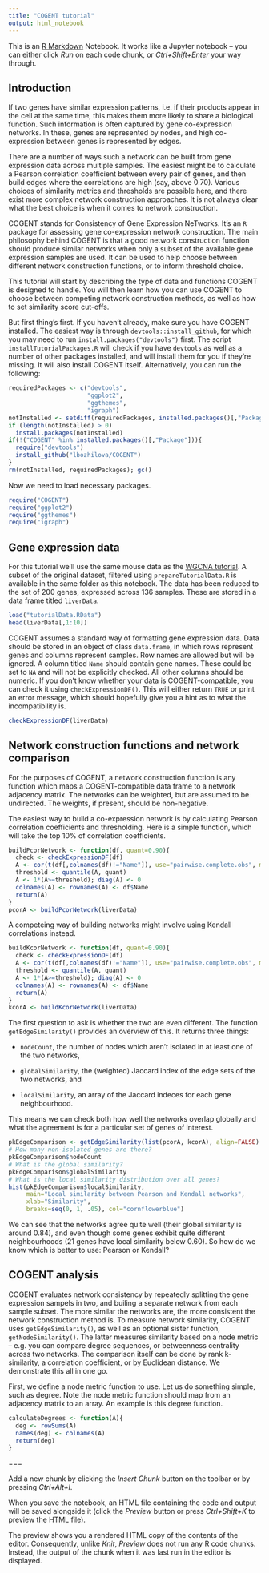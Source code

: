 ```yaml
---
title: "COGENT tutorial"
output: html_notebook
---
```


This is an [R Markdown](http://rmarkdown.rstudio.com) Notebook. It works like a Jupyter notebook -- you can either click *Run* on each code chunk, or *Ctrl+Shift+Enter* your way through.

## Introduction
If two genes have similar expression patterns, i.e. if their products appear in the cell at the same time, this makes them more likely to share a biological function. Such information is often captured by gene co-expression networks. In these, genes are represented by nodes, and high co-expression between genes is represented by edges.

There are a number of ways such a network can be built from gene expression data across multiple samples. The easiest might be to calculate a Pearson correlation coefficient between every pair of genes, and then build edges where the correlations are high (say, above 0.70). Various choices of similarity metrics and thresholds are possible here, and there exist more complex network construction approaches. It is not always clear what the best choice is when it comes to network construction.

COGENT stands for Consistency of Gene Expression NeTworks. It's an `R` package for assessing gene co-expression network construction. The main philosophy behind COGENT is that a good network construction function should produce similar networks when only a subset of the available gene expression samples are used. It can be used to help choose between different network construction functions, or to inform threshold choice.

This tutorial will start by describing the type of data and functions COGENT is designed to handle. You will then learn how you can use COGENT to choose between competing network construction methods, as well as how to set similarity score cut-offs.

But first thing's first. If you haven't already, make sure you have COGENT installed. The easiest way is through `devtools::install_github`, for which you may need to run `install.packages("devtools")` first. The script `installTutorialPackages.R` will check if you have `devtools` as well as a number of other packages installed, and will install them for you if they're missing. It will also install COGENT itself. Alternatively, you can run the following:
```r
requiredPackages <- c("devtools",
                      "ggplot2",
                      "ggthemes",
                      "igraph")
notInstalled <- setdiff(requiredPackages, installed.packages()[,"Package"])
if (length(notInstalled) > 0)
  install.packages(notInstalled)
if(!("COGENT" %in% installed.packages()[,"Package"])){
  require("devtools")
  install_github("lbozhilova/COGENT")
}
rm(notInstalled, requiredPackages); gc()
```
Now we need to load necessary packages.

```r
require("COGENT")
require("ggplot2")
require("ggthemes")
require("igraph")
```
## Gene expression data
For this tutorial we'll use the same mouse data as the [WGCNA tutorial](https://horvath.genetics.ucla.edu/html/CoexpressionNetwork/Rpackages/WGCNA/Tutorials/index.html). A subset of the original dataset, filtered using `prepareTutorialData.R` is available in the same folder as this notebook. The data has been reduced to the set of 200 genes, expressed across 136 samples. These are stored in a data frame titled `liverData`.
```r
load("tutorialData.RData")
head(liverData[,1:10])
```
COGENT assumes a standard way of formatting gene expression data. Data should be stored in an object of class `data.frame`, in which rows represent genes and columns represent samples. Row names are allowed but will be ignored. A column titled `Name` should contain gene names. These could be set to `NA` and will not be explicitly checked. All other columns should be numeric. If you don't know whether your data is COGENT-compatible, you can check it using `checkExpressionDF()`. This will either return `TRUE` or print an error message, which should hopefully give you a hint as to what the incompatibility is.
```r
checkExpressionDF(liverData)
```
## Network construction functions and network comparison
For the purposes of COGENT, a network construction function is any function which maps a COGENT-compatible data frame to a network adjacency matrix. The networks can be weighted, but are assumed to be undirected. The weights, if present, should be non-negative.

The easiest way to build a co-expression network is by calculating Pearson correlation coefficients and thresholding. Here is a simple function, which will take the top 10% of correlation coefficients.
```r
buildPcorNetwork <- function(df, quant=0.90){
  check <- checkExpressionDF(df)
  A <- cor(t(df[,colnames(df)!="Name"]), use="pairwise.complete.obs", method="pearson")
  threshold <- quantile(A, quant)
  A <- 1*(A>=threshold); diag(A) <- 0
  colnames(A) <- rownames(A) <- df$Name
  return(A)
}
pcorA <- buildPcorNetwork(liverData)
```
A competeing way of building networks might involve using Kendall correlations instead. 
```r
buildKcorNetwork <- function(df, quant=0.90){
  check <- checkExpressionDF(df)
  A <- cor(t(df[,colnames(df)!="Name"]), use="pairwise.complete.obs", method="kendall")
  threshold <- quantile(A, quant)
  A <- 1*(A>=threshold); diag(A) <- 0
  colnames(A) <- rownames(A) <- df$Name
  return(A)
}
kcorA <- buildKcorNetwork(liverData)
```
The first question to ask is whether the two are even different. The function `getEdgeSimilarity()` provides an overview of this. It returns three things: 

  - `nodeCount`, the number of nodes which aren't isolated in at least one of the two networks, 
  
  - `globalSimilarity`, the (weighted) Jaccard index of the edge sets of the two networks, and 
  
  - `localSimilarity`, an array of the Jaccard indeces for each gene neighbourhood. 

This means we can check both how well the networks overlap globally and what the agreement is for a particular set of genes of interest.
```r
pkEdgeComparison <- getEdgeSimilarity(list(pcorA, kcorA), align=FALSE)
# How many non-isolated genes are there?
pkEdgeComparison$nodeCount
# What is the global similarity?
pkEdgeComparison$globalSimilarity
# What is the local similarity distribution over all genes?
hist(pkEdgeComparison$localSimilarity,
     main="Local similarity between Pearson and Kendall networks",
     xlab="Similarity",
     breaks=seq(0, 1, .05), col="cornflowerblue")
```
We can see that the networks agree quite well (their global similarity is around 0.84), and even though some genes exhibit quite different neighbourhoods (21 genes have local similarity below 0.60). So how do we know which is better to use: Pearson or Kendall?

## COGENT analysis
COGENT evaluates network consistency by repeatedly splitting the gene expression sampels in two, and builing a separate network from each sample subset. The more similar the networks are, the more consistent the network construction method is. To measure network similarity, COGENT uses `getEdgeSimilarity()`, as well as an optional sister function, `getNodeSimilarity()`. The latter measures similarity based on a node metric -- e.g. you can compare degree sequences, or betweenness centrality across two networks. The comparison itself can be done by rank k-similarity, a correlation coefficient, or by Euclidean distance. We demonstrate this all in one go. 

First, we define a node metric function to use. Let us do something simple, such as degree. Note the node metric function should map from an adjacency matrix to an array. An example is this degree function.
```r
calculateDegrees <- function(A){
  deg <- rowSums(A)
  names(deg) <- colnames(A)
  return(deg)
}
```

===

Add a new chunk by clicking the *Insert Chunk* button on the toolbar or by pressing *Ctrl+Alt+I*.

When you save the notebook, an HTML file containing the code and output will be saved alongside it (click the *Preview* button or press *Ctrl+Shift+K* to preview the HTML file).

The preview shows you a rendered HTML copy of the contents of the editor. Consequently, unlike *Knit*, *Preview* does not run any R code chunks. Instead, the output of the chunk when it was last run in the editor is displayed.
